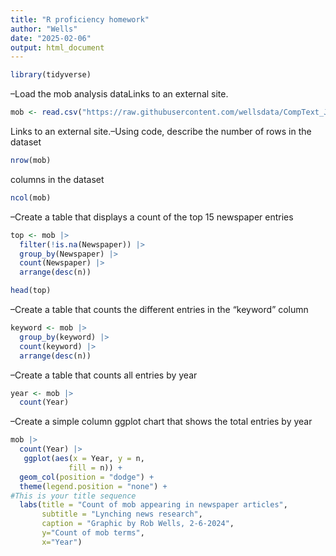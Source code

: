 ```yaml
---
title: "R proficiency homework"
author: "Wells"
date: "2025-02-06"
output: html_document
---
```


```r
library(tidyverse)
```

--Load the mob analysis dataLinks to an external site.
```r
mob <- read.csv("https://raw.githubusercontent.com/wellsdata/CompText_Jour/main/data/mob_analysis_data.csv")
```

Links to an external site.--Using code, describe the number of rows in the dataset
```r
nrow(mob)
```
columns in the dataset
```r
ncol(mob)
```

--Create a table that displays a count of the top 15 newspaper entries
```r

top <- mob |> 
  filter(!is.na(Newspaper)) |> 
  group_by(Newspaper) |> 
  count(Newspaper) |>
  arrange(desc(n))

head(top)

```

--Create a table that counts the different entries in the "keyword" column
```r
keyword <- mob |> 
  group_by(keyword) |> 
  count(keyword) |>
  arrange(desc(n))

```

--Create a table that counts all entries by year

```r
year <- mob |> 
  count(Year)
```

--Create a simple column ggplot chart that shows the total entries by year

```r
mob |> 
  count(Year) |> 
   ggplot(aes(x = Year, y = n,
             fill = n)) +
  geom_col(position = "dodge") + 
  theme(legend.position = "none") +
#This is your title sequence
  labs(title = "Count of mob appearing in newspaper articles",
       subtitle = "Lynching news research",
       caption = "Graphic by Rob Wells, 2-6-2024",
       y="Count of mob terms",
       x="Year")

```

